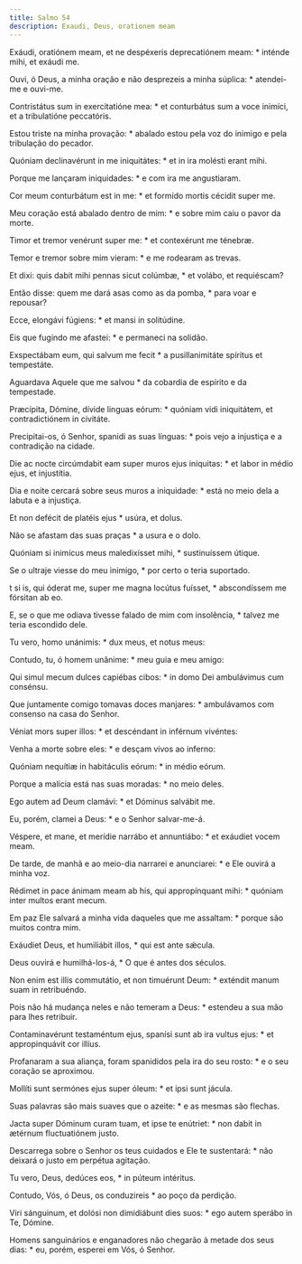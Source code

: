```yaml
---
title: Salmo 54
description: Exaudi, Deus, orationem meam
---
```


<div class="side-by-side not-content">

Exáudi, oratiónem meam, et ne despéxeris deprecatiónem meam: * inténde mihi, et exáudi me.

Ouvi, ó Deus, a minha oração e não desprezeis a minha súplica: * atendei-me e ouvi-me.

Contristátus sum in exercitatióne mea: * et conturbátus sum a voce inimíci, et a tribulatióne peccatóris.

Estou triste na minha provação: * abalado estou pela voz do inimigo e pela tribulação do pecador.

Quóniam declinavérunt in me iniquitátes: * et in ira molésti erant mihi.

Porque me lançaram iniquidades: * e com ira me angustiaram.

Cor meum conturbátum est in me: * et formído mortis cécidit super me.

Meu coração está abalado dentro de mim: * e sobre mim caiu o pavor da morte.

Timor et tremor venérunt super me: * et contexérunt me ténebræ.

Temor e tremor sobre mim vieram: * e me rodearam as trevas.

Et dixi: quis dabit mihi pennas sicut colúmbæ, * et volábo, et requiéscam?

Então disse: quem me dará asas como as da pomba, * para voar e repousar?

Ecce, elongávi fúgiens: * et mansi in solitúdine.

Eis que fugindo me afastei: * e permaneci na solidão.

Exspectábam eum, qui salvum me fecit * a pusillanimitáte spíritus et tempestáte.

Aguardava Aquele que me salvou * da cobardia de espírito e da tempestade.

Præcípita, Dómine, dívide linguas eórum: * quóniam vidi iniquitátem, et contradictiónem in civitáte.

Precipitai-os, ó Senhor, spanidi as suas línguas: * pois vejo a injustiça e a contradição na cidade.

Die ac nocte circúmdabit eam super muros ejus iníquitas: * et labor in médio ejus, et injustítia.

Dia e noite cercará sobre seus muros a iniquidade: * está no meio dela a labuta e a injustiça.

Et non defécit de platéis ejus * usúra, et dolus.

Não se afastam das suas praças * a usura e o dolo.

Quóniam si inimícus meus maledixísset mihi, * sustinuíssem útique.

Se o ultraje viesse do meu inimigo, * por certo o teria suportado. 

t si is, qui óderat me, super me magna locútus fuísset, * abscondíssem me fórsitan ab eo.

E, se o que me odiava tivesse falado de mim com insolência, * talvez me teria escondido dele.

Tu vero, homo unánimis: * dux meus, et notus meus:

Contudo, tu, ó homem unânime: * meu guia e meu amigo:

Qui simul mecum dulces capiébas cibos: * in domo Dei ambulávimus cum consénsu.

Que juntamente comigo tomavas doces manjares: * ambulávamos com consenso na casa do Senhor.

Véniat mors super illos: * et descéndant in inférnum vivéntes:

Venha a morte sobre eles: * e desçam vivos ao inferno:

Quóniam nequítiæ in habitáculis eórum: * in médio eórum.

Porque a malícia está nas suas moradas: * no meio deles.

Ego autem ad Deum clamávi: * et Dóminus salvábit me.

Eu, porém, clamei a Deus: * e o Senhor salvar-me-á.

Véspere, et mane, et merídie narrábo et annuntiábo: * et exáudiet vocem meam.

De tarde, de manhã e ao meio-dia narrarei e anunciarei: * e Ele ouvirá a minha voz.

Rédimet in pace ánimam meam ab his, qui appropínquant mihi: * quóniam inter multos erant mecum.

Em paz Ele salvará a minha vida daqueles que me assaltam: * porque são muitos contra mim.

Exáudiet Deus, et humiliábit illos, * qui est ante sǽcula.

Deus ouvirá e humilhá-los-á, * O que é antes dos séculos.

Non enim est illis commutátio, et non timuérunt Deum: * exténdit manum suam in retribuéndo.

Pois não há mudança neles e não temeram a Deus: * estendeu a sua mão para lhes retribuir.

Contaminavérunt testaméntum ejus, spanísi sunt ab ira vultus ejus: * et appropinquávit cor illíus.

Profanaram a sua aliança, foram spanididos pela ira do seu rosto: * e o seu coração se aproximou.

Mollíti sunt sermónes ejus super óleum: * et ipsi sunt jácula.

Suas palavras são mais suaves que o azeite: * e as mesmas são flechas.

Jacta super Dóminum curam tuam, et ipse te enútriet: * non dabit in ætérnum fluctuatiónem justo.

Descarrega sobre o Senhor os teus cuidados e Ele te sustentará: * não deixará o justo em perpétua agitação.

Tu vero, Deus, dedúces eos, * in púteum intéritus.

Contudo, Vós, ó Deus, os conduzireis * ao poço da perdição.

Viri sánguinum, et dolósi non dimidiábunt dies suos: * ego autem sperábo in Te, Dómine.

Homens sanguinários e enganadores não chegarão à metade dos seus dias: * eu, porém, esperei em Vós, ó Senhor.

</div>

